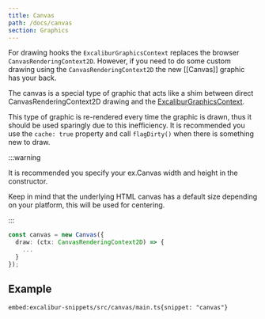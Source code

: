 ```yaml
---
title: Canvas
path: /docs/canvas
section: Graphics
---
```


For drawing hooks the `ExcaliburGraphicsContext` replaces the browser `CanvasRenderingContext2D`. However, if you need to do some custom drawing using the `CanvasRenderingContext2D` the new [[Canvas]] graphic has your back.

The canvas is a special type of graphic that acts like a shim between direct CanvasRenderingContext2D drawing and the [ExcaliburGraphicsContext](#ExcaliburGraphicsContext).

This type of graphic is re-rendered every time the graphic is drawn, thus it should be used sparingly due to this inefficiency. It is recommended you use the `cache: true` property and call `flagDirty()` when there is something new to draw.

:::warning

It is recommended you specify your ex.Canvas width and height in the constructor.

Keep in mind that the underlying HTML canvas has a default size depending on your platform, this will be used for centering.

:::

```typescript
const canvas = new Canvas({
  draw: (ctx: CanvasRenderingContext2D) => {
    ...
  }
});
```

## Example

`embed:excalibur-snippets/src/canvas/main.ts{snippet: "canvas"}`

<IFrameEmbed src="https://excaliburjs.com/excalibur-snippets/canvas/" />
